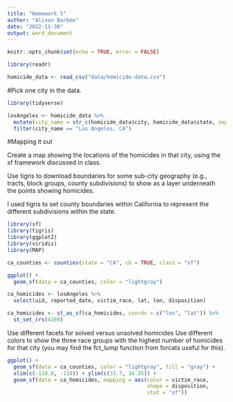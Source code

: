 ```yaml
---
title: "Homework 5"
author: "Alison Barbee"
date: "2022-11-30"
output: word_document
---
```


```r
knitr::opts_chunk$set(echo = TRUE, error = FALSE)
```


```r
library(readr)

homicide_data <- read_csv("data/homicide-data.csv")
```

#Pick one city in the data. 

```r
library(tidyverse)

losAngeles <- homicide_data %>%
  mutate(city_name = str_c(homicide_data$city, homicide_data$state, sep = ", ")) %>%
  filter(city_name == "Los Angeles, CA")
```

#Mapping it out

Create a map showing the locations of the homicides in that city, using the sf framework discussed in class.
 
Use tigris to download boundaries for some sub-city geography (e.g., tracts, block groups, county subdivisions) to show as a layer underneath the points showing homicides. 


I used tigris to set county boundaries within California to represent the different subdivisions within the state. 

```r
library(sf)
library(tigris)
library(ggplot2)
library(viridis)
library(MAP)

ca_counties <- counties(state = "CA", cb = TRUE, class = "sf")

ggplot() + 
  geom_sf(data = ca_counties, color = "lightgray")

```


```r
ca_homicides <- losAngeles %>% 
  select(uid, reported_date, victim_race, lat, lon, disposition)

ca_homicides <- st_as_sf(ca_homicides, coords = c("lon", "lat")) %>%
  st_set_crs(4269)

```

Use different facets for solved versus unsolved homicides 
Use different colors to show the three race groups with the highest number of homicides for that city 
(you may find the fct_lump function from forcats useful for this).

```r

ggplot() +
  geom_sf(data = ca_counties, color = "lightgray", fill = "gray") +
  xlim(c(-118.8, -118)) + ylim(c(33.7, 34.35)) +
  geom_sf(data = ca_homicides, mapping = aes(color = victim_race,
                                             shape = disposition,
                                             stat = "sf"))
     
```

```r

```